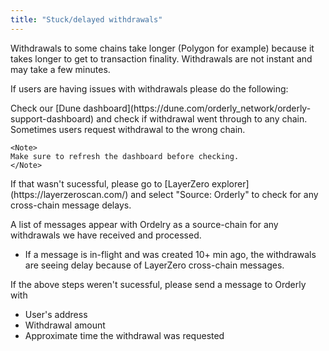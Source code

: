 ```yaml
---
title: "Stuck/delayed withdrawals"
---
```


<Note>
  Withdrawals to some chains take longer (Polygon for example) because it takes longer to get to
  transaction finality. Withdrawals are not instant and may take a few minutes.
</Note>

If users are having issues with withdrawals please do the following:

<Steps>
  <Step title="First Step">
    Check our [Dune dashboard](https://dune.com/orderly_network/orderly-support-dashboard) and check
    if withdrawal went through to any chain. Sometimes users request withdrawal to the wrong chain.

    <Note>
    Make sure to refresh the dashboard before checking.
    </Note>

  </Step>
  <Step title="Second Step">
  If that wasn't sucessful, please go to [LayerZero explorer](https://layerzeroscan.com/) and select "Source: Orderly" to check for any cross-chain message delays.

A list of messages appear with Ordelry as a source-chain for any withdrawals we have received and processed.

- If a message is in-flight and was created 10+ min ago, the withdrawals are seeing delay because of LayerZero cross-chain messages.

 </Step>
  <Step title="Third Step">
  If the above steps weren't sucessful, please send a message to Orderly with

- User's address
- Withdrawal amount
- Approximate time the withdrawal was requested

 </Step>
</Steps>
